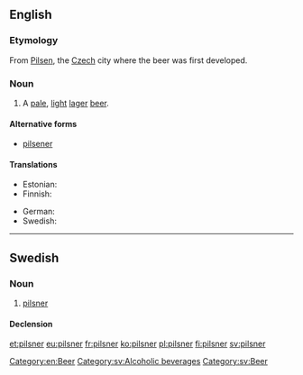 ==English==

===Etymology===
From [[Pilsen]], the [[Czech]] city where the beer was first developed.

===Noun===
{{en-noun}}

# A [[pale]], [[light]] [[lager]] [[beer]].

====Alternative forms====
* [[pilsener]]

====Translations====
{{trans-top|pale, light beer}}
* Estonian: {{t+|et|pilsner}}
* Finnish: {{t+|fi|pilsneri}}
{{trans-mid}}
* German: {{t+|de|Pils|n}}
* Swedish: {{t+|sv|pilsner|c}}
{{trans-bottom}}

[[Category:en:Beer]]

----

==Swedish==

===Noun===
{{sv-noun|g=c}}

# [[#English|pilsner]]

====Declension====
{{sv-noun-irreg-c|pilsner|pilsnern|pilsner|pilsnerna}}

[[Category:sv:Alcoholic beverages]]
[[Category:sv:Beer]]

[[et:pilsner]]
[[eu:pilsner]]
[[fr:pilsner]]
[[ko:pilsner]]
[[pl:pilsner]]
[[fi:pilsner]]
[[sv:pilsner]]